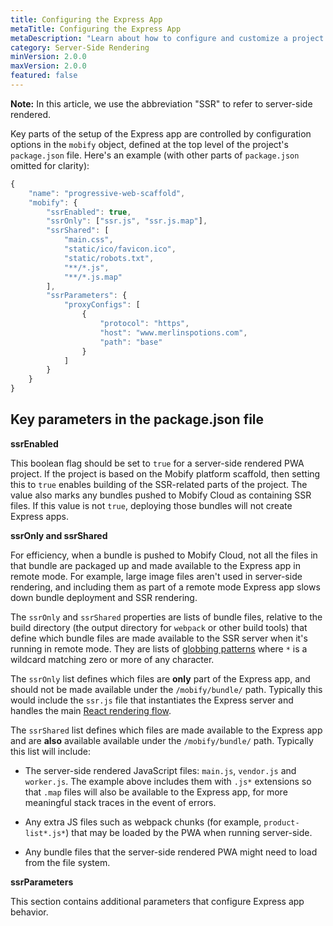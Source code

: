 ```yaml
---
title: Configuring the Express App
metaTitle: Configuring the Express App
metaDescription: "Learn about how to configure and customize a project's Express app"
category: Server-Side Rendering
minVersion: 2.0.0
maxVersion: 2.0.0
featured: false
---
```


<Callout type="info">

**Note:** In this article, we use the abbreviation "SSR" to refer to server-side rendered.

</Callout>

Key parts of the setup of the Express app are controlled by configuration options in the `mobify` object, defined at the top level of the project's `package.json` file. Here's an example (with other parts of `package.json` omitted for clarity):

```javascript
{
    "name": "progressive-web-scaffold",
    "mobify": {
        "ssrEnabled": true,
        "ssrOnly": ["ssr.js", "ssr.js.map"],
        "ssrShared": [
            "main.css",
            "static/ico/favicon.ico",
            "static/robots.txt",
            "**/*.js",
            "**/*.js.map"
        ],
        "ssrParameters": {
            "proxyConfigs": [
                {
                    "protocol": "https",
                    "host": "www.merlinspotions.com",
                    "path": "base"
                }
            ]
        }
    }
}
```

## Key parameters in the package.json file

**ssrEnabled**

This boolean flag should be set to `true` for a server-side rendered PWA project. If the project is based on the Mobify platform scaffold, then setting this to `true` enables building of the SSR-related parts of the project. The value also marks any bundles pushed to Mobify Cloud as containing SSR files. If this value is not `true`, deploying those bundles will not create Express apps.

**ssrOnly and ssrShared**

For efficiency, when a bundle is pushed to Mobify Cloud, not all the files
in that bundle are packaged up and made available to the Express app in
remote mode. For example, large image files aren't used in server-side
rendering, and including them as part of a remote mode Express app slows down bundle deployment and SSR rendering.

The `ssrOnly` and `ssrShared` properties are lists of bundle files,
relative to the build directory (the output directory for `webpack` or other
build tools) that define which bundle files are made available to the SSR
server when it's running in remote mode. They are lists of [globbing
patterns](https://www.npmjs.com/package/minimatch) where `*` is a wildcard
matching zero or more of any character.

The `ssrOnly` list defines which files are **only** part of the Express app,
and should not be made available under the `/mobify/bundle/` path. Typically this would include the `ssr.js` file that instantiates the Express server and handles the main [React rendering flow](/get-started/architecture/universal-react-rendering).

The `ssrShared` list defines which files are made available to the Express app and are **also** available available under the `/mobify/bundle/` path. Typically this list will include:

-   The server-side rendered JavaScript files: `main.js`, `vendor.js` and `worker.js`. The example above includes them with `.js*` extensions so that `.map` files will also be available to the Express app, for more meaningful stack traces in the event of errors.

-   Any extra JS files such as webpack chunks (for example, `product-list*.js*`) that may be loaded by the PWA when running server-side.

-   Any bundle files that the server-side rendered PWA might need to load from the file system.

**ssrParameters**

This section contains additional parameters that configure Express app behavior.
